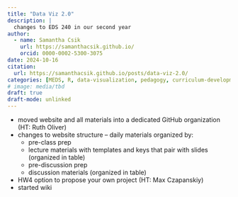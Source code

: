 ```yaml
---
title: "Data Viz 2.0"
description: |
  changes to EDS 240 in our second year
author:
  - name: Samantha Csik
    url: https://samanthacsik.github.io/
    orcid: 0000-0002-5300-3075
date: 2024-10-16
citation: 
  url: https://samanthacsik.github.io/posts/data-viz-2.0/
categories: [MEDS, R, data-visualization, pedagogy, curriculum-development]
# image: media/tbd
draft: true
draft-mode: unlinked
---
```


- moved website and all materials into a dedicated GitHub organization (HT: Ruth Oliver)
- changes to website structure -- daily materials organized by:
  - pre-class prep
  - lecture materials with templates and keys that pair with slides (organized in table)
  - pre-discussion prep
  - discussion materials (organized in table)
- HW4 option to propose your own project (HT: Max Czapanskiy)
- started wiki